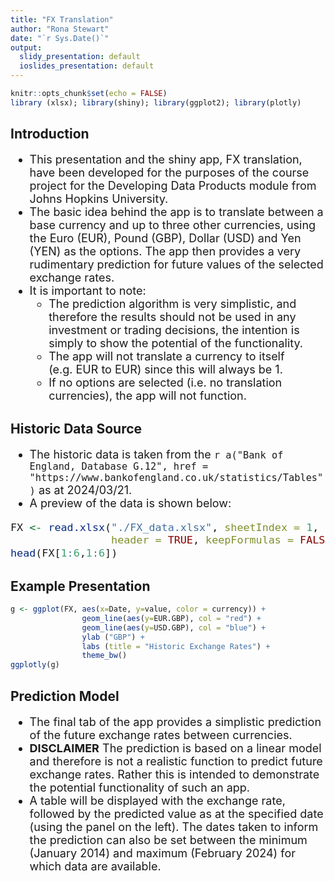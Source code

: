 ---
title: "FX Translation"
author: "Rona Stewart"
date: "`r Sys.Date()`"
output:
  slidy_presentation: default
  ioslides_presentation: default
---

```{r setup, include=FALSE}
knitr::opts_chunk$set(echo = FALSE)
library (xlsx); library(shiny); library(ggplot2); library(plotly)

```

## Introduction

<font size = 4>

- This presentation and the shiny app, FX translation, have been developed for the purposes of the course project for the Developing Data Products module from Johns Hopkins University.
- The basic idea behind the app is to translate between a base currency and up to three other currencies, using the Euro (EUR), Pound (GBP), Dollar (USD) and Yen (YEN) as the options.  The app then provides a very rudimentary prediction for future values of the selected exchange rates.
- It is important to note:  
  + The prediction algorithm is very simplistic, and therefore the results should not be used in any investment or trading decisions, the intention is simply to show the potential of the functionality.  
  + The app will not translate a currency to itself (e.g. EUR to EUR) since this will always be 1.  
  + If no options are selected (i.e. no translation currencies), the app will not function.

</font>

## Historic Data Source

<font size = 4>

- The historic data is taken from the `r a("Bank of England, Database G.12", href = "https://www.bankofengland.co.uk/statistics/Tables")` as at 2024/03/21.
- A preview of the data is shown below:
```{r historicdata, echo = TRUE, rcomment = ""}
FX <- read.xlsx("./FX_data.xlsx", sheetIndex = 1, startRow = 3, 
                header = TRUE, keepFormulas = FALSE)
head(FX[1:6,1:6])
```

</font>

## Example Presentation
```{r historicpot, results = "asis"}
g <- ggplot(FX, aes(x=Date, y=value, color = currency)) +
                geom_line(aes(y=EUR.GBP), col = "red") +
                geom_line(aes(y=USD.GBP), col = "blue") +
                ylab ("GBP") +
                labs (title = "Historic Exchange Rates") +
                theme_bw()
ggplotly(g)
```

## Prediction Model

<font size = 4>

- The final tab of the app provides a simplistic prediction of the future exchange rates between currencies.
- **DISCLAIMER** The prediction is based on a linear model and therefore is not a realistic function to predict future exchange rates.  Rather this is intended to demonstrate the potential functionality of such an app.
- A table will be displayed with the exchange rate, followed by the predicted value as at the specified date (using the panel on the left).  The dates taken to inform the prediction can also be set between the minimum (January 2014) and maximum (February 2024) for which data are available.

</font>